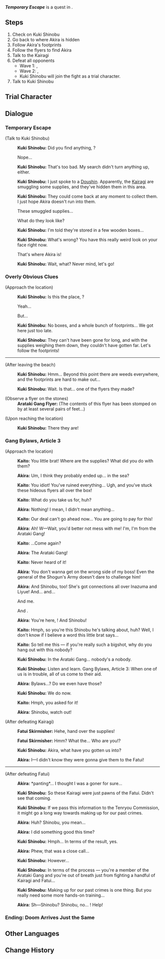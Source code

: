 {{Quest Infobox
|id            = 19148
|image         = Hangout Event Temporary Escape.png
|type          = Story
|group         = Hangout Event
|region        = Inazuma
|chapter       = Kuki Shinobu
|actNum        = I
|act           = The Gang's Daily Deeds
|startLocation = [[Inazuma]]
|requirement   = 
|prev          = Gang Bylaws
|characters    = Akira; Kaito; Kuki Shinobu; Traveler
|voiced        = yes
}}
'''''Temporary Escape''''' is a quest in {{Quest|The Gang's Daily Deeds}}.

==Steps==
# Check on Kuki Shinobu
# Go back to where Akira is hidden
# Follow Akira's footprints
# Follow the flyers to find Akira
# Talk to the Kairagi
# Defeat all opponents
#* Wave 1: {{Enemy|Kairagi: Fiery Might|x=1}}, {{Enemy|Nobushi: Kikouban|x=2}}
#* Wave 2: {{Enemy|Fatui Skirmisher - Cryogunner Legionnaire|x=1}}, {{Enemy|Fatui Skirmisher - Hydrogunner Legionnaire|x=1}}
#* Kuki Shinobu will join the fight as a trial character.
# Talk to Kuki Shinobu

==Trial Character==
{{Trial Character
|wl                      = 8

|character_name          = Kuki Shinobu
|weapon_name             = Favonius Sword

|character_level8        = 88
|constellation8          = 3
|weapon_level8           = 88
|refinement8             = 1
|artifact_flower8        = Royal Flora
|artifact_feather8       = Royal Plume
|artifact_sands8         = Royal Pocket Watch
|artifact_goblet8        = Royal Silver Urn
|artifact_circlet8       = Royal Masque
|artifact_level8         = 20
|set1_8                  = Noblesse Oblige
|set1_piece_bonus_8      = 4
|normal_attack_talent8   = 8
|elemental_skill_talent8 = 11
|elemental_burst_talent8 = 8
|hp8                     = 28,607
|atk8                    = 1,485
|def8                    = 879
|em8                     = 105
|er8                     = 193.5%
|crit_rate8              = 57.1%
|crit_dmg8               = 91.9%
}}

==Dialogue==
===Temporary Escape===
{{Quest Description|With your aid, Akira has made his escape for now, but can he really get away with this?}}
{{Dialogue Start}}
;(Talk to Kuki Shinobu)
:{{A|vo jqrcop001 1914801 shinobu 01.ogg}} '''Kuki Shinobu:''' Did you find anything, {{Traveler}}?
:{{DIcon}} Nope...
:{{A|vo jqrcop001 1914801 shinobu 02.ogg}} '''Kuki Shinobu:''' That's too bad. My search didn't turn anything up, either.
:{{A|vo jqrcop001 1914801 shinobu 03.ogg}} '''Kuki Shinobu:''' I just spoke to a [[Doushin]]. Apparently, the [[Kairagi]] are smuggling some supplies, and they've hidden them in this area.
:{{A|vo jqrcop001 1914801 shinobu 04.ogg}} '''Kuki Shinobu:''' They could come back at any moment to collect them. I just hope Akira doesn't run into them.
:{{DIcon}} These smuggled supplies...
:{{DIcon}} What do they look like?
:{{A|vo jqrcop001 1914801 shinobu 05.ogg}} '''Kuki Shinobu:''' I'm told they're stored in a few wooden boxes...
:{{A|vo jqrcop001 1914801 shinobu 06.ogg}} '''Kuki Shinobu:''' What's wrong? You have this really weird look on your face right now.
:{{DIcon}} That's where Akira is!
:{{A|vo jqrcop001 1914801 shinobu 07.ogg}} '''Kuki Shinobu:''' Wait, what? Never mind, let's go!
{{Dialogue End}}

===Overly Obvious Clues===
{{Dialogue Start}}
;(Approach the location)
:{{A|vo jqrcop001 1914802 shinobu 01.ogg}} '''Kuki Shinobu:''' Is this the place, {{Traveler}}?
:{{DIcon}} Yeah...
:{{DIcon}} But...
:{{A|vo jqrcop001 1914802 shinobu 02.ogg}} '''Kuki Shinobu:''' No boxes, and a whole bunch of footprints... We got here just too late.
:{{A|vo jqrcop001 1914802 shinobu 03.ogg}} '''Kuki Shinobu:''' They can't have been gone for long, and with the supplies weighing them down, they couldn't have gotten far. Let's follow the footprints!
----
;(After leaving the beach)
:{{A|vo jqrcop001 1914803 shinobu 01.ogg}} '''Kuki Shinobu:''' Hmm... Beyond this point there are weeds everywhere, and the footprints are hard to make out...
:{{A|vo jqrcop001 1914803 shinobu 02.ogg}} '''Kuki Shinobu:''' Wait. Is that... one of the flyers they made?

;(Observe a flyer on the stones)
:'''Arataki Gang Flyer:''' (The contents of this flyer has been stomped on by at least several pairs of feet...)

;(Upon reaching the location)
:{{A|vo jqrcop001 1914804 shinobu 01.ogg}} '''Kuki Shinobu:''' There they are!
{{Dialogue End}}

===Gang Bylaws, Article 3===
{{Dialogue Start}}
;(Approach the location)
:{{A|vo jqrcop001 1914805 kaito 01.ogg}} '''Kaito:''' You little brat! Where are the supplies? What did you do with them?
:{{A|vo jqrcop001 1914805 akira 01.ogg}} '''Akira:''' Um, I think they probably ended up... in the sea?
:{{A|vo jqrcop001 1914805 kaito 02.ogg}} '''Kaito:''' You idiot! You've ruined everything... Ugh, and you've stuck these hideous flyers all over the box!
:{{A|vo jqrcop001 1914805 kaito 03.ogg}} '''Kaito:''' What do you take us for, huh?
:{{A|vo jqrcop001 1914805 akira 02.ogg}} '''Akira:''' Nothing! I mean, I didn't mean anything...
:{{A|vo jqrcop001 1914805 kaito 04.ogg}} '''Kaito:''' Our deal can't go ahead now... You are going to pay for this!
:{{A|vo jqrcop001 1914805 akira 03.ogg}} '''Akira:''' Ah! W&mdash;Wait, you'd better not mess with me! I'm, I'm from the Arataki Gang!
:{{A|vo jqrcop001 1914805 kaito 05.ogg}} '''Kaito:''' ...Come again?
:{{A|vo jqrcop001 1914805 akira 04.ogg}} '''Akira:''' The Arataki Gang!
:{{A|vo jqrcop001 1914805 kaito 06.ogg}} '''Kaito:''' Never heard of it!
:{{A|vo jqrcop001 1914805 akira 05.ogg}} '''Akira:''' You don't wanna get on the wrong side of my boss! Even the general of the Shogun's Army doesn't dare to challenge him!
:{{A|vo jqrcop001 1914805 akira 06.ogg}} '''Akira:''' And Shinobu, too! She's got connections all over Inazuma and Liyue! And... and...
:{{DIcon}} And me.
:{{DIcon}} And {{Traveler}}.
:{{A|vo jqrcop001 1914805 akira 07.ogg}} '''Akira:''' You're here, {{Traveler}}! And Shinobu!
:{{A|vo jqrcop001 1914805 kaito 07.ogg}} '''Kaito:''' Hmph, so you're this Shinobu he's talking about, huh? Well, I don't know if I believe a word this little brat says...
:{{A|vo jqrcop001 1914805 kaito 08.ogg}} '''Kaito:''' So tell me this &mdash; if you're really such a bigshot, why do you hang out with this nobody?
:{{A|vo jqrcop001 1914805 shinobu 01.ogg}} '''Kuki Shinobu:''' In the Arataki Gang... nobody's a nobody.
:{{A|vo jqrcop001 1914805 shinobu 02.ogg}} '''Kuki Shinobu:''' Listen and learn. Gang Bylaws, Article 3: When one of us is in trouble, all of us come to their aid.
:{{A|vo jqrcop001 1914805 akira 08.ogg}} '''Akira:''' Bylaws...? Do we even have those?
:{{A|vo jqrcop001 1914805 shinobu 03.ogg}} '''Kuki Shinobu:''' We do now.
:{{A|vo jqrcop001 1914805 kaito 09.ogg}} '''Kaito:''' Hmph, you asked for it!
:{{A|vo jqrcop001 1914805 akira 09.ogg}} '''Akira:''' Shinobu, watch out!

;(After defeating Kairagi)
:{{A|vo jqrcop001 1914806 skirmisher 01.ogg}} '''Fatui Skirmisher:''' Hehe, hand over the supplies!
:{{A|vo jqrcop001 1914806 skirmisher 02.ogg}} '''Fatui Skirmisher:''' Hmm? What the... Who are you!?
:{{A|vo jqrcop001 1914806 shinobu 01.ogg}} '''Kuki Shinobu:''' Akira, what have you gotten us into?
:{{A|vo jqrcop001 1914806 akira 01.ogg}} '''Akira:''' I&mdash;I didn't know they were gonna give them to the Fatui!
----
;(After defeating Fatui)
:{{A|vo jqrcop001 1914807 akira 01.ogg}} '''Akira:''' *panting*... I thought I was a goner for sure...
:{{A|vo jqrcop001 1914807 shinobu 01.ogg}} '''Kuki Shinobu:''' So these Kairagi were just pawns of the Fatui. Didn't see that coming.
:{{A|vo jqrcop001 1914807 shinobu 02.ogg}} '''Kuki Shinobu:''' If we pass this information to the Tenryou Commission, it might go a long way towards making up for our past crimes.
:{{A|vo jqrcop001 1914807 akira 02.ogg}} '''Akira:''' Huh? Shinobu, you mean...
:{{A|vo jqrcop001 1914807 akira 03.ogg}} '''Akira:''' I did something good this time?
:{{A|vo jqrcop001 1914807 shinobu 03.ogg}} '''Kuki Shinobu:''' Hmph... In terms of the result, yes.
:{{A|vo jqrcop001 1914807 akira 04.ogg}} '''Akira:''' Phew, that was a close call...
:{{A|vo jqrcop001 1914807 shinobu 04.ogg}} '''Kuki Shinobu:''' However...
:{{A|vo jqrcop001 1914807 shinobu 05.ogg}} '''Kuki Shinobu:''' In terms of the process &mdash; you're a member of the Arataki Gang and you're out of breath just from fighting a handful of Kairagi and Fatui...
:{{A|vo jqrcop001 1914807 shinobu 06.ogg}} '''Kuki Shinobu:''' Making up for our past crimes is one thing. But you really need some more hands-on training...
:{{A|vo jqrcop001 1914807 akira 05.ogg}} '''Akira:''' Sh&mdash;Shinobu? Shinobu, no... {{Traveler}}! Help!
{{Dialogue End}}

===Ending: Doom Arrives Just the Same===
{{Hangout Ending
|ending name     = Doom Arrives Just the Same
|character       = Kuki Shinobu
|act             = 1
|description     = "I'm honestly more afraid of Shinobu when she's mad than Kairagi or the Fatui..."
}}

==Other Languages==
{{Other Languages
|en      = Temporary Escape
|zhs     = 暂避一时
|zhs_rm  = Zàn Bì Yī Shí
|zht     = 暫避一時
|zht_rm  = Zàn Bì Yī Shí
|zh_tl   = Momentary Escape
|ja      = しばらく隠れよう
|ja_rm   = Shibaraku Kakureyou
|ja_tl   = Let's Hide for a Moment
|ko      = 잠시 회피
|ko_tl   = Temporary Escape
|es      = Respiro temporal
|es_tl   = Temporary Respite
|fr      = Échappée temporaire
|fr_tl   = Temporary Escape
|ru      = Временное бегство
|ru_tl   = Temporary Escape
|th      = หลบเลี่ยงชั่วคราว
|th_rm   = 
|th_tl   = 
|vi      = Tạm Thời Lánh Mặt
|vi_tl   = 
|de      = Eine Atempause
|de_tl   = A Breathing Pause
|id      = Kabur Sejenak
|id_tl   = Running Away For a Moment
|pt      = Dando um Tempo
|pt_tl   = 
|tr      = Geçici Kaçış
|tr_tl   = 
|it      = Fuga effimera
|it_tl   = 
}}

==Change History==
{{Change History|2.7}}